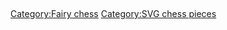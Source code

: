 =={{int:filedesc}}==
{{Information
|description={{en|1=Centaur chess piece.}}
|date=2017-07-23
|source={{own}}
|author={{U|Sunny3113}}
|permission=
|other versions={{other|RoyalKnightFinish Done.svg}}
|other fields={{Igen|U|+|s=}}
}}

=={{int:license-header}}==
{{self|cc-by-sa-4.0}}

[[Category:Fairy chess]]
[[Category:SVG chess pieces]]